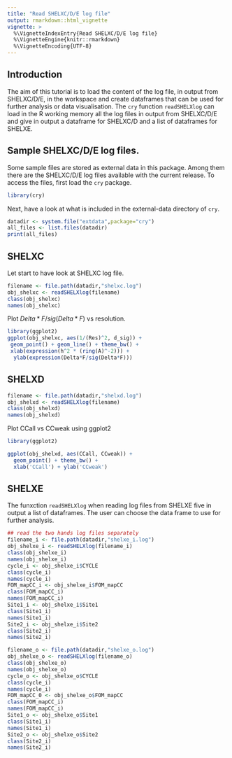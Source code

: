 ```yaml
---
title: "Read SHELXC/D/E log file"
output: rmarkdown::html_vignette
vignette: >
  %\VignetteIndexEntry{Read SHELXC/D/E log file}
  %\VignetteEngine{knitr::rmarkdown}
  %\VignetteEncoding{UTF-8}
---
```


<!-- ```{r, include = FALSE} -->
<!-- knitr::opts_chunk$set( -->
<!--   collapse = TRUE, -->
<!--   comment = "#>" -->
<!-- ) -->
<!-- ``` -->


## Introduction
The aim of this tutorial is to load the content of the log file, in output from SHELXC/D/E, in the workspace and create dataframes that can be used for further analysis or data visualisation. The `cry` function `readSHELXlog` can load in the R working memory all the log files in output from SHELXC/D/E and give in output a dataframe for SHELXC/D and a list of dataframes for SHELXE.

## Sample SHELXC/D/E log files.
Some sample files are stored as external data in this package. Among them there are the SHELXC/D/E log files available with the current release. To access the files, first load the `cry` package.

```r
library(cry)
```

Next, have a look at what is included in the external-data directory of `cry`.

```r
datadir <- system.file("extdata",package="cry")
all_files <- list.files(datadir)
print(all_files)
```

## SHELXC
Let start to have look at SHELXC log file.

```r
filename <- file.path(datadir,"shelxc.log")
obj_shelxc <- readSHELXlog(filename)
class(obj_shelxc)
names(obj_shelxc)
```
Plot $Delta*F/sig(Delta*F)$ vs resolution.

```r
library(ggplot2)
ggplot(obj_shelxc, aes(1/(Res)^2, d_sig)) +
 geom_point() + geom_line() + theme_bw() +
 xlab(expression(h^2 * (ring(A)^-2))) + 
  ylab(expression(Delta*F/sig(Delta*F)))

```


## SHELXD

```r
filename <- file.path(datadir,"shelxd.log")
obj_shelxd <- readSHELXlog(filename)
class(obj_shelxd)
names(obj_shelxd)
```
Plot CCall vs CCweak using ggplot2

```r
library(ggplot2)

ggplot(obj_shelxd, aes(CCall, CCweak)) +
  geom_point() + theme_bw() +
  xlab('CCall') + ylab('CCweak') 
```


## SHELXE
The funxction `readSHELXlog` when reading log files from SHELXE five in output a list of dataframes. The user can choose the data frame to use for further analysis.
```r
## read the two hands log files separately
filename_i <- file.path(datadir,"shelxe_i.log")
obj_shelxe_i <- readSHELXlog(filename_i)
class(obj_shelxe_i)
names(obj_shelxe_i)
cycle_i <- obj_shelxe_i$CYCLE
class(cycle_i)
names(cycle_i)
FOM_mapCC_i <- obj_shelxe_i$FOM_mapCC
class(FOM_mapCC_i)
names(FOM_mapCC_i)
Site1_i <- obj_shelxe_i$Site1
class(Site1_i)
names(Site1_i)
Site2_i <- obj_shelxe_i$Site2
class(Site2_i)
names(Site2_i)

filename_o <- file.path(datadir,"shelxe_o.log")
obj_shelxe_o <- readSHELXlog(filename_o)
class(obj_shelxe_o)
names(obj_shelxe_o)
cycle_o <- obj_shelxe_o$CYCLE
class(cycle_i)
names(cycle_i)
FOM_mapCC_0 <- obj_shelxe_o$FOM_mapCC
class(FOM_mapCC_i)
names(FOM_mapCC_i)
Site1_o <- obj_shelxe_o$Site1
class(Site1_i)
names(Site1_i)
Site2_o <- obj_shelxe_o$Site2
class(Site2_i)
names(Site2_i)
```
